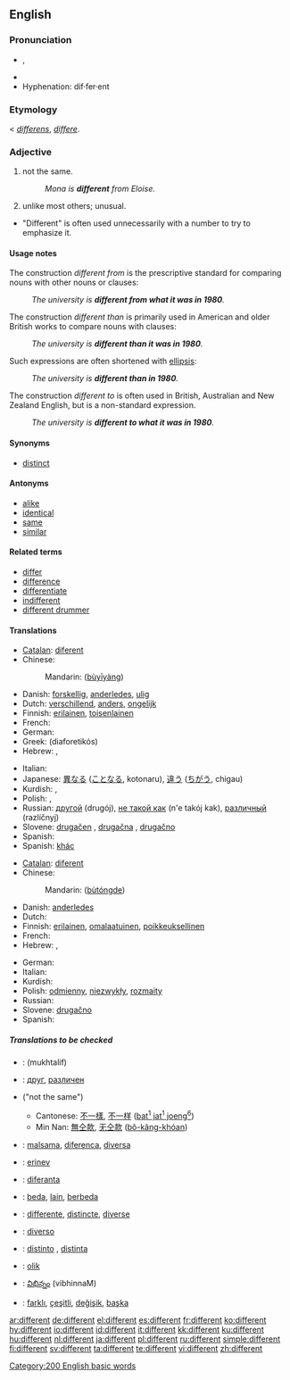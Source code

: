 {{see|différent}}
{{wikipedia}}
==English==

{{rank|manner|following|fell|383|different|care|war|short}}

===Pronunciation===
* {{IPA|/'dɪfərənt/}}, {{SAMPA|/"dIf@r@nt/}}
* {{audio|en-us-different.ogg|Audio (US)}}
* Hyphenation: dif·fer·ent

===Etymology===
{{ME.}} < {{L.}} ''[[differens]]'', ''[[differe]]''.

===Adjective===
{{en-adj}}

# not the same.
#: ''Mona is '''different''' from Eloise.''
# unlike most others; unusual.
* "Different" is often used unnecessarily with a number to try to emphasize it.

====Usage notes====
The construction ''different from'' is the prescriptive standard for comparing nouns with other nouns or clauses:
: ''The university is '''different from what it was in 1980'''.''
The construction ''different than'' is primarily used in American and older British works to compare nouns with clauses:
: ''The university is '''different than it was in 1980'''.''
Such expressions are often shortened with [[ellipsis]]:
: ''The university is '''different than in 1980'''.''
The construction ''different to'' is often used in British, Australian and New Zealand English, but is a non-standard expression.
: ''The university is '''different to what it was in 1980'''.''

====Synonyms====
* [[distinct]]

====Antonyms====
* [[alike]]
* [[identical]]
* [[same]]
* [[similar]]

====Related terms====
* [[differ]]
* [[difference]]
* [[differentiate]]
* [[indifferent]]
* [[different drummer]]

====Translations====
{{trans-top|not the same}}
* [[Catalan]]: [[diferent]]
* Chinese:
*: Mandarin: {{zh-ts|[[不]][[一樣]]|[[不]][[一样]]}} ([[bù]][[yī]][[yàng]])
* Danish: [[forskellig]], [[anderledes]], [[ulig]]
* Dutch: [[verschillend]], [[anders]], [[ongelijk]]
* Finnish: [[erilainen]], [[toisenlainen]]
* French: {{t+|fr|différent}}
* German: {{t+|de|verschieden}}
* Greek: {{t+|el|διαφορετικός|m|sc=Grek}} (diaforetikós)
* Hebrew: {{he-translation|שונה|shoné}} {{m}}, {{he-translation|שונה|shoná}} {{f}}
{{trans-mid}}
* Italian: {{t+|it|differente}}
* Japanese: [[異なる]] ([[ことなる]], kotonaru), [[違う]] ([[ちがう]], chigau)
* Kurdish: {{KUchar|[[جیا]]}}, {{KUchar|[[جیاواز]]}}
* Polish: {{t+|pl|różny}}, {{t+|pl|inny}}
* Russian: [[другой]] (drugój), [[не такой как]] (n'e takój kak), [[различный]] (razlíčnyj)
* Slovene: [[drugačen]] {{m}}, [[drugačna]] {{f}}, [[drugačno]] {{n}}
* Spanish: {{t+|es|diferente|m|f}}
* Spanish: [[khác]]
{{trans-bottom}}

{{trans-top|unlike most others}}
* [[Catalan]]: [[diferent]]
* Chinese:
*: Mandarin: {{zh-ts|[[不同]]的|[[不同]]的}} ([[bù]][[tóng]][[de]])
* Danish: [[anderledes]]
* Dutch: {{t+|nl|anders}}
* Finnish: [[erilainen]], [[omalaatuinen]], [[poikkeuksellinen]]
* French: {{t+|fr|différent}}
* Hebrew: {{he-translation|שונה|shoné}} {{m}}, {{he-translation|שונה|shoná}} {{f}}
{{trans-mid}}
* German: {{t+|de|anders}}
* Italian: {{t+|it|differente}}
* Kurdish: {{KUchar|[[جیاواز]]}}
* Polish: [[odmienny]], [[niezwykły]], [[rozmaity]]
* Russian: {{t+|ru|разный|tr=ráznyj|sc=Cyrl}}
* Slovene: [[drugačno]] {{n}}
* Spanish: {{t+|es|diferente|m|f}}
{{trans-bottom}}

=====Translations to be checked=====
{{checktrans}}
{{top}}
* {{ttbc|Arabic}}: {{Arab|[[مختلف]]}} (mukhtalif)
* {{ttbc|Bulgarian}}: [[друг]], [[различен]]
* {{ttbc|Chinese}} ("not the same")
** Cantonese: [[不一樣]], [[不一样]] ([[bat1jat1joeng6|bat<sup>1</sup> jat<sup>1</sup> joeng<sup>6</sup>]])
** Min Nan: [[無仝款]], [[无仝款]] ([[bô-kâng-khóan]])
* {{ttbc|Esperanto}}: [[malsama]], [[diferenca]], [[diversa]]
* {{ttbc|Estonian}}: [[erinev]]
{{mid}}
* {{ttbc|Ido}}: [[diferanta]]
* {{ttbc|Indonesian}}: [[beda]], [[lain]], [[beda|berbeda]]
* {{ttbc|Interlingua}}: [[differente]], [[distincte]], [[diverse]]
* {{ttbc|Italian}}: [[diverso]]
* {{ttbc|Spanish}}: [[distinto]] {{m}}, [[distinta]] {{f}}
* {{ttbc|Swedish}}: [[olik]]
* {{ttbc|Telugu}}: [[విభిన్నం]] (vibhinnaM)
* {{ttbc|Turkish}}: [[farklı]], [[çeşitli]], [[değişik]], [[başka]]
{{bottom}}

[[Category:200 English basic words]]

[[ar:different]]
[[de:different]]
[[el:different]]
[[es:different]]
[[fr:different]]
[[ko:different]]
[[hy:different]]
[[io:different]]
[[id:different]]
[[it:different]]
[[kk:different]]
[[ku:different]]
[[hu:different]]
[[nl:different]]
[[ja:different]]
[[pl:different]]
[[ru:different]]
[[simple:different]]
[[fi:different]]
[[sv:different]]
[[ta:different]]
[[te:different]]
[[vi:different]]
[[zh:different]]